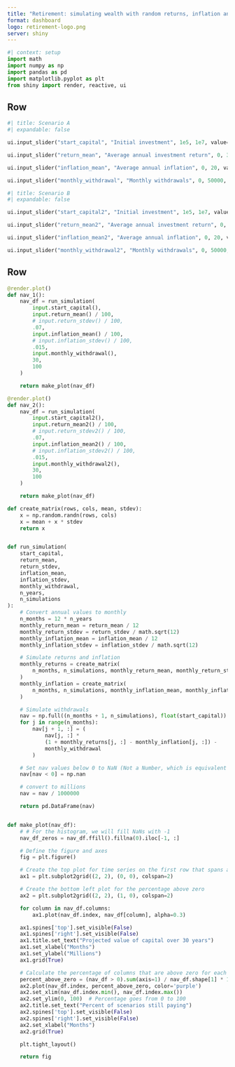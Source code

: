 ```yaml
---
title: "Retirement: simulating wealth with random returns, inflation and withdrawals"
format: dashboard
logo: retirement-logo.png
server: shiny
---
```




```python
#| context: setup
import math
import numpy as np
import pandas as pd
import matplotlib.pyplot as plt
from shiny import render, reactive, ui
```

## Row {.flow}

```python
#| title: Scenario A
#| expandable: false

ui.input_slider("start_capital", "Initial investment", 1e5, 1e7, value=2e6, pre="$")

ui.input_slider("return_mean", "Average annual investment return", 0, 30, value=5, step=0.5, post="%")

ui.input_slider("inflation_mean", "Average annual inflation", 0, 20, value=2.5, step=0.5, post="%")

ui.input_slider("monthly_withdrawal", "Monthly withdrawals", 0, 50000, value=10000, pre="$")
```


```python
#| title: Scenario B
#| expandable: false

ui.input_slider("start_capital2", "Initial investment", 1e5, 1e7, value=2e6, pre="$")

ui.input_slider("return_mean2", "Average annual investment return", 0, 30, value=5, step=0.5, post="%")

ui.input_slider("inflation_mean2", "Average annual inflation", 0, 20, value=2.5, step=0.5, post="%")

ui.input_slider("monthly_withdrawal2", "Monthly withdrawals", 0, 50000, value=8000, step=500, pre="$")
```

## Row

```python
@render.plot()
def nav_1():
    nav_df = run_simulation(
        input.start_capital(),
        input.return_mean() / 100,
        # input.return_stdev() / 100,
        .07,
        input.inflation_mean() / 100,
        # input.inflation_stdev() / 100,
        .015,
        input.monthly_withdrawal(),
        30,
        100
    )

    return make_plot(nav_df)
```

```python
@render.plot()
def nav_2():
    nav_df = run_simulation(
        input.start_capital2(),
        input.return_mean2() / 100,
        # input.return_stdev2() / 100,
        .07,
        input.inflation_mean2() / 100,
        # input.inflation_stdev2() / 100,
        .015,
        input.monthly_withdrawal2(),
        30,
        100
    )

    return make_plot(nav_df)
```


```python
def create_matrix(rows, cols, mean, stdev):
    x = np.random.randn(rows, cols)
    x = mean + x * stdev
    return x


def run_simulation(
    start_capital,
    return_mean,
    return_stdev,
    inflation_mean,
    inflation_stdev,
    monthly_withdrawal,
    n_years,
    n_simulations
):
    # Convert annual values to monthly
    n_months = 12 * n_years
    monthly_return_mean = return_mean / 12
    monthly_return_stdev = return_stdev / math.sqrt(12)
    monthly_inflation_mean = inflation_mean / 12
    monthly_inflation_stdev = inflation_stdev / math.sqrt(12)

    # Simulate returns and inflation
    monthly_returns = create_matrix(
        n_months, n_simulations, monthly_return_mean, monthly_return_stdev
    )
    monthly_inflation = create_matrix(
        n_months, n_simulations, monthly_inflation_mean, monthly_inflation_stdev
    )

    # Simulate withdrawals
    nav = np.full((n_months + 1, n_simulations), float(start_capital))
    for j in range(n_months):
        nav[j + 1, :] = (
            nav[j, :] *
            (1 + monthly_returns[j, :] - monthly_inflation[j, :]) -
            monthly_withdrawal
        )

    # Set nav values below 0 to NaN (Not a Number, which is equivalent to NA in R)
    nav[nav < 0] = np.nan

    # convert to millions
    nav = nav / 1000000

    return pd.DataFrame(nav)


def make_plot(nav_df):
    # # For the histogram, we will fill NaNs with -1
    nav_df_zeros = nav_df.ffill().fillna(0).iloc[-1, :]

    # Define the figure and axes
    fig = plt.figure()

    # Create the top plot for time series on the first row that spans all columns
    ax1 = plt.subplot2grid((2, 2), (0, 0), colspan=2)

    # Create the bottom left plot for the percentage above zero
    ax2 = plt.subplot2grid((2, 2), (1, 0), colspan=2)

    for column in nav_df.columns:
        ax1.plot(nav_df.index, nav_df[column], alpha=0.3)

    ax1.spines['top'].set_visible(False)
    ax1.spines['right'].set_visible(False)
    ax1.title.set_text("Projected value of capital over 30 years")
    ax1.set_xlabel("Months")
    ax1.set_ylabel("Millions")
    ax1.grid(True)

    # Calculate the percentage of columns that are above zero for each date and plot (bottom left plot)
    percent_above_zero = (nav_df > 0).sum(axis=1) / nav_df.shape[1] * 100
    ax2.plot(nav_df.index, percent_above_zero, color='purple')
    ax2.set_xlim(nav_df.index.min(), nav_df.index.max())
    ax2.set_ylim(0, 100)  # Percentage goes from 0 to 100
    ax2.title.set_text("Percent of scenarios still paying")
    ax2.spines['top'].set_visible(False)
    ax2.spines['right'].set_visible(False)
    ax2.set_xlabel("Months")
    ax2.grid(True)

    plt.tight_layout()

    return fig
```